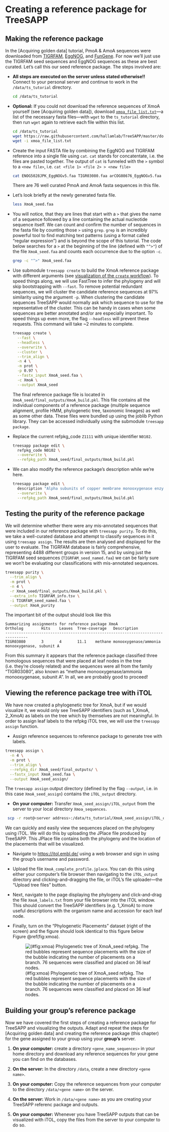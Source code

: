 # Creating a reference package for TreeSAPP {#treesapp-create}

## Making the reference package


In the [Acquiring golden data] tutorial, PmoA & AmoA sequences were downloaded from [TIGRFAM](http://tigrfams.jcvi.org/cgi-bin/index.cgi), [EggNOG](http://eggnog5.embl.de/#/app/home), and [FunGene](http://fungene.cme.msu.edu/). For now we'll just use the TIGRFAM seed sequences and EggNOG sequences as these are best curated. Let's call this our seed reference package. The steps involved are:

-   **All steps are executed on the server unless stated otherwise!!** Connect to your personal server and continue to work in the `/data/ts_tutorial` directory.

    ```bash
    cd /data/ts_tutorial
    ```

-   **Optional:** If you could not download the reference sequences of XmoA yourself (see [Acquiring golden data]), download [`xmoa_file_list.txt`](https://github.com/hallamlab/TreeSAPP/blob/master/docs/xmoa_file_list.txt)---a list of the necessary fasta files---with `wget` to the `ts_tutorial` directory, then run `wget` again to retrieve each file within this list.

    ```bash
    cd /data/ts_tutorial
    wget https://raw.githubusercontent.com/hallamlab/TreeSAPP/master/docs/xmoa_file_list.txt
    wget -i xmoa_file_list.txt
    ```

-   Create the input FASTA file by combining the EggNOG and TIGRFAM reference into a single file using `cat`. `cat` stands for concatentate, i.e. the files are pasted together. The output of `cat` is funneled with the `>` symbol to a `<new file>`, i.e.  `cat <file 1> <file 2> > <new file>` 

    ```bash
    cat ENOG5028JPK_EggNOGv5.faa TIGR03080.faa arCOG08676_EggNOGv5.faa > XmoA_seed.faa
    ```

    There are 76 well curated PmoA and AmoA fasta sequences in this file.

-   Let's look briefly at the newly generated fasta file.

    ```bash
    less XmoA_seed.faa
    ```

-   You will notice, that they are lines that start with a `>` that gives the name of a sequence followed by a line containing the actual nucleotide sequence itself. We can count and confirm the number of sequences in the fasta file by counting those `>` using `grep`. `grep` is an incredibly powerful tool to find matching text patterns (using a format called "regular expression") and is beyond the scope of this tutorial. The code below searches for a `>` at the beginning of the line (defined with `"^>"`) of the file `XmoA_seed.faa` and counts each occurrence due to the option `-c`.

    ```bash
    grep -c "^>" XmoA_seed.faa
    ```

-   Use submodule `treesapp create` to build the XmoA reference package with different arguments (see [visualization of the `create` workflow](https://github.com/hallamlab/TreeSAPP/wiki/Building-reference-packages-with-TreeSAPP#ingredients)). To speed things along, we will use FastTree to infer the phylogeny and will skip bootstrapping with `--fast`. To remove potential redundant sequences, we will cluster the candidate reference sequences at 97% similarity using the argument `-p`. When clustering the candidate sequences TreeSAPP would normally ask which sequence to use for the representative of the cluster. This can be handy in cases when some sequences are better annotated and/or are especially important. To speed things up even more, the flag `--headless` will prevent these requests. This command will take \~2 minutes to complete.

    ```bash
    treesapp create \
      --fast \
      --headless \
      --overwrite \
      --cluster \
      --trim_align \
      -n 4 \
      -m prot \
      -p 0.97 \
      --fastx_input XmoA_seed.faa \
      -c XmoA \
      --output XmoA_seed
    ```

     The final reference package file is located in `XmoA_seed/final_outputs/XmoA_build.pkl`. This file contains all the individual components of a reference package (multiple sequence alignment, profile HMM, phylogenetic tree, taxonomic lineages) as well as some other data. These files were bundled up using the joblib Python library. They can be accessed individually using the submodule `treesapp package`.

-   Replace the current refpkg_code `Z1111` with unique identifier `N0102`.

    ```bash
    treesapp package edit \
      refpkg_code N0102 \
      --overwrite \
      --refpkg_path XmoA_seed/final_outputs/XmoA_build.pkl
    ```

-   We can also modify the reference package's description while we're here.

    ```bash
    treesapp package edit \
      description "Alpha subunits of copper membrane monooxygenase enzymes" \
      --overwrite \
      --refpkg_path XmoA_seed/final_outputs/XmoA_build.pkl
    ```

## Testing the purity of the reference package

We will determine whether there were any mis-annotated sequences that were included in our reference package with `treesapp purity`. To do this, we take a well-curated database and attempt to classify sequences in it using `treesapp assign`. The results are then analysed and displayed for the user to evaluate. The TIGRFAM database is fairly comprehensive, representing 4488 different groups in version 15, and by using just the TIGRFAM seed sequences (`TIGRFAM_seed_named.faa`) we can be fairly sure we won't be evaluating our classifications with mis-annotated sequences.

```bash
treesapp purity \
  --trim_align \
  -m prot \
  -n 4 \
  -r XmoA_seed/final_outputs/XmoA_build.pkl \
  --extra_info TIGRFAM_info.tsv \
  -i TIGRFAM_seed_named.faa \
  --output XmoA_purity
```

The important bit of the output should look like this

```
Summarizing assignments for reference package XmoA
Ortholog        Hits    Leaves  Tree-coverage   Description
--------------------------------------------------------------------------------
TIGR03080       3       4       11.1    methane monooxygenase/ammonia monooxygenase, subunit A
```

From this summary it appears that the reference package classified three homologous sequences that were placed at leaf nodes in the tree (i.e. they're closely related) and the sequences were all from the family "TIGR03080", also known as "methane monooxygenase/ammonia monooxygenase, subunit A". In all, we are probably good to proceed!

## Viewing the reference package tree with iTOL


We have now created a phylogenetic tree for XmoA, but if we would visualize it, we would only see TreeSAPP identifiers (such as 1_XmoA, 2_XmoA) as labels on the tree which by themselves are not meaningful. In order to assign leaf labels to the refpkg iTOL tree, we will use the `treesapp assign` function.  

-  Assign reference sequences to reference package to generate tree with labels.

```bash
treesapp assign \
  -n 4 \
  -m prot \
  --trim_align \
  --refpkg_dir XmoA_seed/final_outputs/ \
  --fastx_input XmoA_seed.faa \
  --output XmoA_seed_assign/
```

The `treesapp assign` output directory (defined by the flag `--output`, i.e. in this case `XmoA_seed_assign`) contains the `iTOL_output` directory.
  
 -  **On your computer:** Transfer `XmoA_seed_assign/iTOL_output` from the server to your local directory `Xmoa_sequences`.
 
```bash
 scp -r root@<server address>:/data/ts_tutorial/XmoA_seed_assign/iTOL_output <path to Xmoa_sequences>
```

  We can quickly and easily view the sequences placed on the phylogeny using iTOL. We will do this by uploading the JPlace file produced by TreeSAPP. This JPlace file contains both the phylogeny and the location of the placements that will be visualized.

-   Navigate to <https://itol.embl.de/> using a web browser and sign in using the group's username and password.

-   Upload the file `XmoA_complete_profile.jplace`. You can do this using either your computer's file browser then navigating to the `iTOL_output` directory and clicking-and-dragging the file, or iTOL's file uploader---the "Upload tree files" button. 

-   Next, navigate to the page displaying the phylogeny and click-and-drag the file `XmoA_labels.txt` from your file browser into the iTOL window. This should convert the TreeSAPP identifiers (e.g. 1_XmoA) to more useful descriptions with the organism name and accession for each leaf node.

-   Finally, turn on the "Phylogenetic Placements" dataset (right of the screen) and the figure should look identical to this figure below Figure \@ref(fig:xmoa).

    ![(\#fig:xmoa) Phylogenetic tree of XmoA_seed refpkg. The red bubbles represent sequence placements with the size of the bubble indicating the number of placements on a branch. 76 sequences were classified and placed on 36 leaf nodes. ](images/XmoA_seed_iTOLtree.svg)

## Building your group's reference package

Now we have covered the first steps of creating a reference package for TreeSAPP and visualizing the outputs. Adapt and repeat the steps for [Acquiring golden data] and creating the reference package (this chapter) for the gene assigned to your group using your **group's** server.

1) **On your computer:** create a directory `<gene_name_sequences>` in your home directory and download any reference sequences for your gene you can find on the databases.

1) **On the server:** In the directory `/data`, create a new directory `<gene name>`.

1) **On your computer:** Copy the reference sequences from your computer to the directory `/data/<gene name>` on the server.

1) **On the server:** Work in `/data/<gene name>` as you are creating your TreeSAPP referenc package and outputs.

1) **On your computer:** Whenever you have TreeSAPP outputs that can be visualized with iTOL, copy the files from the server to your computer to do so.
